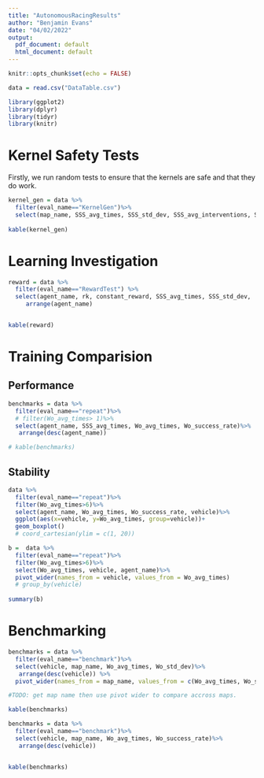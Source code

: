 ```yaml
---
title: "AutonomousRacingResults"
author: "Benjamin Evans"
date: "04/02/2022"
output:
  pdf_document: default
  html_document: default
---
```



```r
knitr::opts_chunk$set(echo = FALSE)

data = read.csv("DataTable.csv")

library(ggplot2)
library(dplyr)
library(tidyr)
library(knitr)

```

# Kernel Safety Tests

Firstly, we run random tests to ensure that the kernels are safe and that they do work.

```r
kernel_gen = data %>%
  filter(eval_name=="KernelGen")%>%
  select(map_name, SSS_avg_times, SSS_std_dev, SSS_avg_interventions, SSS_std_inters, SSS_success_rate)
  
kable(kernel_gen)
```

# Learning Investigation

```r
reward = data %>%
  filter(eval_name=="RewardTest") %>%
  select(agent_name, rk, constant_reward, SSS_avg_times, SSS_std_dev,  SSS_avg_interventions)%>%
     arrange(agent_name)


kable(reward)
```


# Training Comparision

## Performance
```r

benchmarks = data %>%
  filter(eval_name=="repeat")%>%
  # filter(Wo_avg_times> 1)%>%
  select(agent_name, SSS_avg_times, Wo_avg_times, Wo_success_rate)%>%
   arrange(desc(agent_name))

# kable(benchmarks)


```

## Stability
```r

data %>%
  filter(eval_name=="repeat")%>%
  filter(Wo_avg_times>6)%>%
  select(agent_name, Wo_avg_times, Wo_success_rate, vehicle)%>%
  ggplot(aes(x=vehicle, y=Wo_avg_times, group=vehicle))+
  geom_boxplot()
  # coord_cartesian(ylim = c(1, 20))

b =  data %>%
  filter(eval_name=="repeat")%>%
  filter(Wo_avg_times>6)%>%
  select(Wo_avg_times, vehicle, agent_name)%>%
  pivot_wider(names_from = vehicle, values_from = Wo_avg_times)
  # group_by(vehicle)
  
summary(b)
```


# Benchmarking


```r

benchmarks = data %>%
  filter(eval_name=="benchmark")%>%
  select(vehicle, map_name, Wo_avg_times, Wo_std_dev)%>%
   arrange(desc(vehicle)) %>%
  pivot_wider(names_from = map_name, values_from = c(Wo_avg_times, Wo_std_dev))

#TODO: get map name then use pivot wider to compare accross maps.

kable(benchmarks)

```
```r

benchmarks = data %>%
  filter(eval_name=="benchmark")%>%
  select(vehicle, map_name, Wo_avg_times, Wo_success_rate)%>%
   arrange(desc(vehicle))


kable(benchmarks)

```





